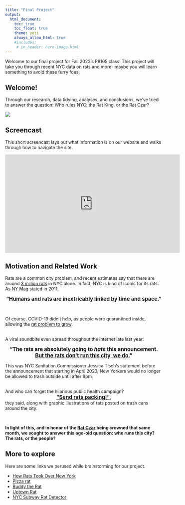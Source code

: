 ```yaml
---
title: "Final Project"
output:
  html_document:
    toc: true
    toc_float: true
    theme: yeti
    always_allow_html: true
    #includes:
     # in_header: hero-image.html 
---
```


Welcome to our final project for Fall 2023's P8105 class! This project will take you through recent NYC data on rats and more- maybe you will learn something to avoid these furry foes.

## Welcome!

Through our research, data tidying, analyses, and conclusions, we've tried to answer the question: Who rules NYC: the Rat King, or the Rat Czar?

<img src="pics/rat-bg.png" style="max-width:100% height:auto">

## Screencast
This short screencast lays out what information is on our website and walks through how to navigate the site.

<iframe width="560" height="315" src="https://www.youtube.com/embed/nh6EnUNTj_c" title="P8105 Final Project - Screencast" frameborder="0" allow="accelerometer; autoplay; clipboard-write; encrypted-media; gyroscope; picture-in-picture; web-share" allowfullscreen></iframe>


## Motivation and Related Work
Rats are a common city problem, and recent estimates say that there are around [3 million rats](https://pix11.com/news/morning/city-rat-population-reaches-3-million-pest-control-company-claims/) in NYC alone. In fact, NYC is kind of iconic for its rats. As [NY Mag](https://nymag.com/news/features/rats-2011-11/) stated in 2011,<br>

<big><center>**"Humans and rats are inextricably linked by time and space."**
</big></center><br>


Of course, COVID-19 didn't help, as people were quarantined inside, allowing the [rat problem to grow](https://english.elpais.com/usa/2022-06-13/the-rat-scourge-tarnishing-new-yorks-image-and-post-covid-recovery.html).


<br>A viral soundbite even spread throughout the internet late last year:

<center><big>**"The rats are absolutely going to _hate_ this announcement. [But the rats don't run this city, we do.](https://www.npr.org/2022/10/19/1130026635/new-york-is-fighting-rats-in-the-streets)"**</big></center>

This was NYC Sanitation Commissioner Jessica Tisch's statement before the announcement that starting in April 2023, New Yorkers would no longer be allowed to trash outside until after 8pm.

<br>And who can forget the hilarious public health campaign? <br>
<big><center>**["Send rats packing!"](https://www.nyc.gov/assets/queenscb2/downloads/pdf/notices/2023/SetoutTimes-Residential-Flyer-2023-02.pdf)**, </big></center>

they said, along with graphic illustrations of rats posted on trash cans around the city.
<p><br>

**In light of this, and in honor of the [Rat Czar](https://www.nyc.gov/office-of-the-mayor/news/249-23/mayor-adams-anoints-kathleen-corradi-nyc-s-first-ever-rat-czar-) being crowned that same month, we sought to answer this age-old question: who runs this city? The rats, or the people?**
<p>

## More to explore
Here are some links we perused while brainstorming for our project.

* [How Rats Took Over New York](https://youtu.be/cosTXRzBb0E)
* [Pizza rat](https://www.theguardian.com/world/video/2015/sep/21/pizza-rat-new-york-subway-video)
* [Buddy the Rat](https://untappedcities.com/2023/08/03/buddy-the-rat-tiktok/)
* [Uptown Rat](https://www.tiktok.com/@justasmallbird/video/7304051573041188127?_r=1&_t=8huZVoS7dOt)
* [NYC Subway Rat Detector](https://transitapp.com/rats)
